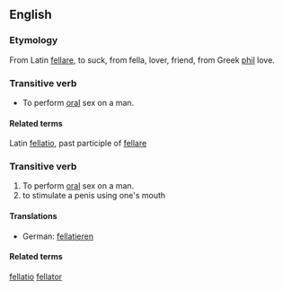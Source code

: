 
==English==

===Etymology===

From Latin [[fellare]], to suck, from fella, lover, friend, from Greek [[phil]] love.

===Transitive verb===
* To perform [[oral]] sex on a man.

====Related terms====
Latin [[fellatio]], past participle of [[fellare]]

===Transitive verb===
# To perform [[oral]] sex on a man.
# to stimulate a penis using one's mouth

====Translations====
*German: [[fellatieren]]

====Related terms====
[[fellatio]]
[[fellator]]